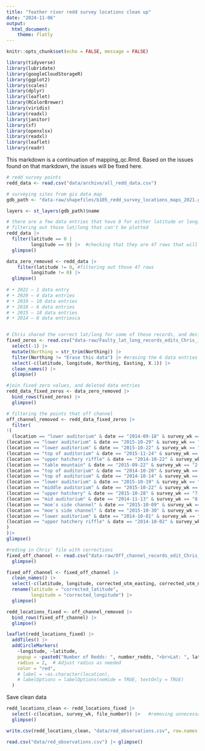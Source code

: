 ```yaml
---
title: "feather river redd survey locations clean up"
date: "2024-11-06"
output: 
  html_document:
    theme: flatly
---
```


```r
knitr::opts_chunk$set(echo = FALSE, message = FALSE)

library(tidyverse)
library(lubridate)
library(googleCloudStorageR)
library(ggplot2)
library(scales)
library(dplyr)
library(leaflet)
library(RColorBrewer)
library(viridis)
library(readxl)
library(janitor)
library(sf)
library(openxlsx)
library(readxl)
library(leaflet)
library(readr)
```

This markdown is a continuation of mapping_qc.Rmd. Based on the issues found on that markdown, the issues will be fixed here.

```r
# redd survey points
redd_data <- read.csv("data/archive/all_redd_data.csv")

# surveying sites from gis data map
gdb_path <- "data-raw/shapefiles/b105_redd_survey_locations_maps_2021.gdb"

layers <- st_layers(gdb_path)$name
```


```r
# there are a few data entries that have 0 for either latitude or longitude
# filtering out those lat/long that can't be plotted
redd_data |> 
  filter(latitude == 0 |
         longitude == 0) |>  #checking that they are 47 rows that will be fixed
  glimpse()

data_zero_removed <- redd_data |> 
    filter(latitude != 0, #filtering out those 47 rows
         longitude != 0) |>
  glimpse()
  
# •	2022 – 1 data entry
# •	2020 – 4 data entries 
# •	2019 – 10 data entries
# •	2018 – 6 data entries
# •	2015 – 18 data entries
# •	2014 – 8 data entriesca


# Chris shared the correct lat/long for some of these records, and decided to delete some of the entries
fixed_zeros <- read.csv("data-raw/Faulty_lat_long_records_edits_Chris_111224.csv") |> # csv with Chris' notes
  select(-1) |> 
  mutate(Northing = str_trim(Northing)) |>
  filter(Northing != "Erase this data") |> #erasing the 6 data entries he indicates to delete
  select(-c(latitude, longitude, Northing, Easting, X.1)) |>
  clean_names() |>
  glimpse()

#join fixed zero values, and deleted data entries 
redd_data_fixed_zeros <- data_zero_removed |> 
  bind_rows(fixed_zeros) |> 
  glimpse()

```

```r
# filtering the points that off channel
off_channel_removed <- redd_data_fixed_zeros |>
  filter(
!(
  (location == "lower auditorium" & date == "2014-09-18" & survey_wk == "2-2" & file_number == "66") |
(location == "lower auditorium" & date == "2015-10-29" & survey_wk == "7-3" & file_number == "5") |
(location == "lower auditorium" & date == "2015-10-22" & survey_wk == "6-4" & file_number == "44") |
(location == "top of auditorium" & date == "2015-11-24" & survey_wk == "11-1" & file_number == "44") |
(location == "upper hatchery riffle" & date == "2014-10-22" & survey_wk == "7-2" & file_number == "37") |
(location == "table mountain" & date == "2015-09-22" & survey_wk == "2-2" & file_number == "10") |
(location == "top of auditorium" & date == "2014-10-20" & survey_wk == "7-1" & file_number == "88") |
(location == "top of auditorium" & date == "2014-10-14" & survey_wk == "6-1" & file_number == "84") |
(location == "lower auditorium" & date == "2015-10-19" & survey_wk == "6-1" & file_number == "16") |
(location == "middle auditorium" & date == "2015-10-22" & survey_wk == "6-4" & file_number == "106") |
(location == "upper hatchery" & date == "2015-10-28" & survey_wk == "7-2" & file_number == "17") |
(location == "mid auditorium" & date == "2014-11-13" & survey_wk == "8-2" & file_number == "174") |
(location == "moe's side channel" & date == "2015-10-09" & survey_wk == "4-4" & file_number == "87") |
(location == "moe's side channel" & date == "2015-10-30" & survey_wk == "7-4" & file_number == "87") |
(location == "lower auditorium" & date == "2014-10-01" & survey_wk == "4-2" & file_number == "64") |
(location == "upper hatchery riffle" & date == "2014-10-02" & survey_wk == "4-3" & file_number == "31")
)
)|>
glimpse()

#reding in Chris' file with corrections
fixed_off_channel <- read.csv("data-raw/Off_channel_records_edit_Chris_110524.csv") |> 
  glimpse()

fixed_off_channel <- fixed_off_channel |> 
  clean_names() |> 
  select(-c(latitude, longitude, corrected_utm_easting, corrected_utm_northing, x)) |>
  rename(latitude = "corrected_latitude",
         longitude = "corrected_longitude") |>
  glimpse()

redd_locations_fixed <- off_channel_removed |> 
  bind_rows(fixed_off_channel) |> 
  glimpse()
```


```r
leaflet(redd_locations_fixed) |> 
  addTiles() |> 
  addCircleMarkers(
    ~longitude, ~latitude,
    popup = ~paste0("Number of Redds: ", number_redds, "<br>Lat: ", latitude,"<br>Long: ", longitude),
    radius = 2,  # Adjust radius as needed
    color = "red",
    # label = ~as.character(location),
    # labelOptions = labelOptions(noHide = TRUE, textOnly = TRUE)
  )
```

Save clean data
```r
redd_locations_clean <- redd_locations_fixed |> 
  select(-c(location, survey_wk, file_number)) |>   #removing unnecessary fields 
  glimpse()

write.csv(redd_locations_clean, "data/red_observations.csv", row.names = FALSE)
```

```r
read.csv("data/red_observations.csv") |> glimpse()
```


